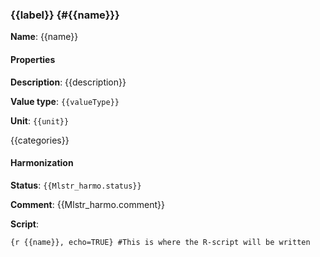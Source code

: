 ### {{label}} {#{{name}}}

**Name**: {{name}}

#### Properties {-}

**Description**:  {{description}}

**Value type**: `{{valueType}}`

**Unit**: `{{unit}}`

{{categories}}

#### Harmonization {-}

**Status**: `{{Mlstr_harmo.status}}`

**Comment**: {{Mlstr_harmo.comment}}

**Script**:

```{r {{name}}, echo=TRUE}
#This is where the R-script will be written
```

